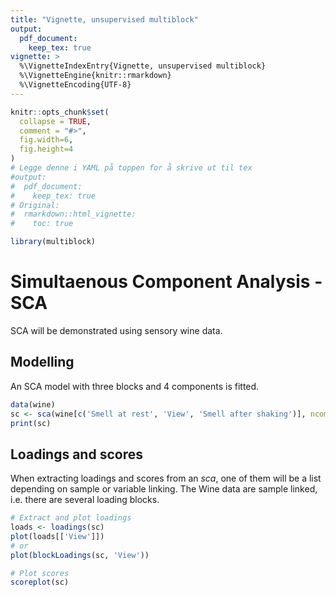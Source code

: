 ```yaml
---
title: "Vignette, unsupervised multiblock"
output: 
  pdf_document: 
    keep_tex: true
vignette: >
  %\VignetteIndexEntry{Vignette, unsupervised multiblock}
  %\VignetteEngine{knitr::rmarkdown}
  %\VignetteEncoding{UTF-8}
---
```


```r
knitr::opts_chunk$set(
  collapse = TRUE,
  comment = "#>",
  fig.width=6, 
  fig.height=4
)
# Legge denne i YAML på toppen for å skrive ut til tex
#output: 
#  pdf_document: 
#    keep_tex: true
# Original:
#  rmarkdown::html_vignette:
#    toc: true
```

```r
library(multiblock)
```

# Simultaenous Component Analysis - SCA

SCA will be demonstrated using sensory wine data.

## Modelling

An SCA model with three blocks and 4 components is fitted.

```r
data(wine)
sc <- sca(wine[c('Smell at rest', 'View', 'Smell after shaking')], ncomp = 4)
print(sc)
```

## Loadings and scores

When extracting loadings and scores from an _sca_, one of them will be a list depending on sample or variable linking. The Wine data are sample linked, i.e. there are several loading blocks.

```r
# Extract and plot loadings
loads <- loadings(sc)
plot(loads[['View']])
# or 
plot(blockLoadings(sc, 'View'))

# Plot scores
scoreplot(sc)
```

